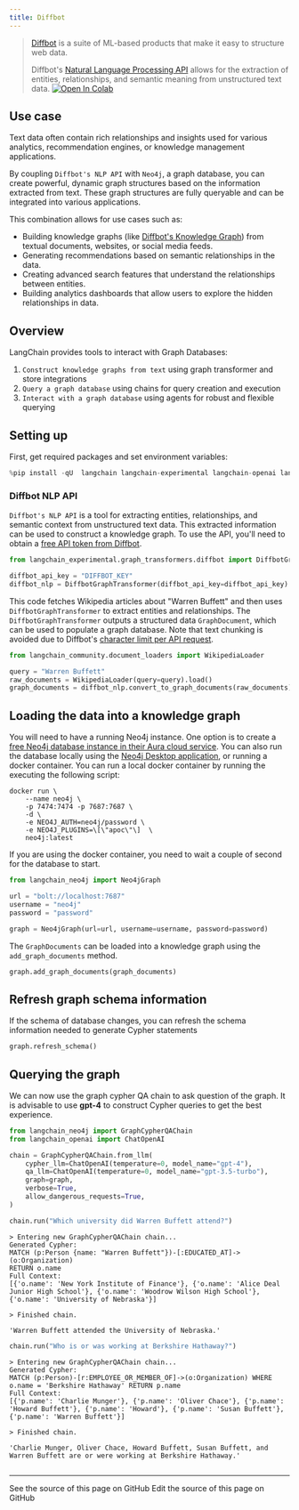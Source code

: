 ```yaml
---
title: Diffbot
---
```


>[Diffbot](https://docs.diffbot.com/docs/getting-started-with-diffbot) is a suite of ML-based products that make it easy to structure web data.
>
>Diffbot's [Natural Language Processing API](https://www.diffbot.com/products/natural-language/) allows for the extraction of entities, relationships, and semantic meaning from unstructured text data.
[![Open In Colab](https://colab.research.google.com/assets/colab-badge.svg)](https://colab.research.google.com/github/langchain-ai/langchain/blob/master/docs/docs/integrations/graphs/diffbot.ipynb)

## Use case

Text data often contain rich relationships and insights used for various analytics, recommendation engines, or knowledge management applications.

By coupling `Diffbot's NLP API` with `Neo4j`, a graph database, you can create powerful, dynamic graph structures based on the information extracted from text. These graph structures are fully queryable and can be integrated into various applications.

This combination allows for use cases such as:

* Building knowledge graphs (like [Diffbot's Knowledge Graph](https://www.diffbot.com/products/knowledge-graph/)) from textual documents, websites, or social media feeds.
* Generating recommendations based on semantic relationships in the data.
* Creating advanced search features that understand the relationships between entities.
* Building analytics dashboards that allow users to explore the hidden relationships in data.

## Overview

LangChain provides tools to interact with Graph Databases:

1. `Construct knowledge graphs from text` using graph transformer and store integrations
2. `Query a graph database` using chains for query creation and execution
3. `Interact with a graph database` using agents for robust and flexible querying

## Setting up

First, get required packages and set environment variables:

```python
%pip install -qU  langchain langchain-experimental langchain-openai langchain-neo4j neo4j wikipedia
```

### Diffbot NLP API

`Diffbot's NLP API` is a tool for extracting entities, relationships, and semantic context from unstructured text data.
This extracted information can be used to construct a knowledge graph.
To use the API, you'll need to obtain a [free API token from Diffbot](https://app.diffbot.com/get-started/).

```python
from langchain_experimental.graph_transformers.diffbot import DiffbotGraphTransformer

diffbot_api_key = "DIFFBOT_KEY"
diffbot_nlp = DiffbotGraphTransformer(diffbot_api_key=diffbot_api_key)
```

This code fetches Wikipedia articles about "Warren Buffett" and then uses `DiffbotGraphTransformer` to extract entities and relationships.
The `DiffbotGraphTransformer` outputs a structured data `GraphDocument`, which can be used to populate a graph database.
Note that text chunking is avoided due to Diffbot's [character limit per API request](https://docs.diffbot.com/reference/introduction-to-natural-language-api).

```python
from langchain_community.document_loaders import WikipediaLoader

query = "Warren Buffett"
raw_documents = WikipediaLoader(query=query).load()
graph_documents = diffbot_nlp.convert_to_graph_documents(raw_documents)
```

## Loading the data into a knowledge graph

You will need to have a running Neo4j instance. One option is to create a [free Neo4j database instance in their Aura cloud service](https://neo4j.com/cloud/platform/aura-graph-database/). You can also run the database locally using the [Neo4j Desktop application](https://neo4j.com/download/), or running a docker container. You can run a local docker container by running the executing the following script:

```
docker run \
    --name neo4j \
    -p 7474:7474 -p 7687:7687 \
    -d \
    -e NEO4J_AUTH=neo4j/password \
    -e NEO4J_PLUGINS=\[\"apoc\"\]  \
    neo4j:latest
```

If you are using the docker container, you need to wait a couple of second for the database to start.

```python
from langchain_neo4j import Neo4jGraph

url = "bolt://localhost:7687"
username = "neo4j"
password = "password"

graph = Neo4jGraph(url=url, username=username, password=password)
```

The `GraphDocuments` can be loaded into a knowledge graph using the `add_graph_documents` method.

```python
graph.add_graph_documents(graph_documents)
```

## Refresh graph schema information

If the schema of database changes, you can refresh the schema information needed to generate Cypher statements

```python
graph.refresh_schema()
```

## Querying the graph

We can now use the graph cypher QA chain to ask question of the graph. It is advisable to use **gpt-4** to construct Cypher queries to get the best experience.

```python
from langchain_neo4j import GraphCypherQAChain
from langchain_openai import ChatOpenAI

chain = GraphCypherQAChain.from_llm(
    cypher_llm=ChatOpenAI(temperature=0, model_name="gpt-4"),
    qa_llm=ChatOpenAI(temperature=0, model_name="gpt-3.5-turbo"),
    graph=graph,
    verbose=True,
    allow_dangerous_requests=True,
)
```

```python
chain.run("Which university did Warren Buffett attend?")
```

```output
> Entering new GraphCypherQAChain chain...
Generated Cypher:
MATCH (p:Person {name: "Warren Buffett"})-[:EDUCATED_AT]->(o:Organization)
RETURN o.name
Full Context:
[{'o.name': 'New York Institute of Finance'}, {'o.name': 'Alice Deal Junior High School'}, {'o.name': 'Woodrow Wilson High School'}, {'o.name': 'University of Nebraska'}]

> Finished chain.
```

```output
'Warren Buffett attended the University of Nebraska.'
```

```python
chain.run("Who is or was working at Berkshire Hathaway?")
```

```output
> Entering new GraphCypherQAChain chain...
Generated Cypher:
MATCH (p:Person)-[r:EMPLOYEE_OR_MEMBER_OF]->(o:Organization) WHERE o.name = 'Berkshire Hathaway' RETURN p.name
Full Context:
[{'p.name': 'Charlie Munger'}, {'p.name': 'Oliver Chace'}, {'p.name': 'Howard Buffett'}, {'p.name': 'Howard'}, {'p.name': 'Susan Buffett'}, {'p.name': 'Warren Buffett'}]

> Finished chain.
```

```output
'Charlie Munger, Oliver Chace, Howard Buffett, Susan Buffett, and Warren Buffett are or were working at Berkshire Hathaway.'
```

```python

```

---

<CardGroup cols={2}>
  <Card title="View Source" icon="eye" href="https://github.com/langchain-ai/docs/blob/main/src/oss/python/integrations/graphs/diffbot.mdx">
    See the source of this page on GitHub
  </Card>
  <Card title="Edit Source" icon="pen-to-square" href="https://github.com/langchain-ai/docs/edit/main/src/oss/python/integrations/graphs/diffbot.mdx">
    Edit the source of this page on GitHub
  </Card>
</CardGroup>
